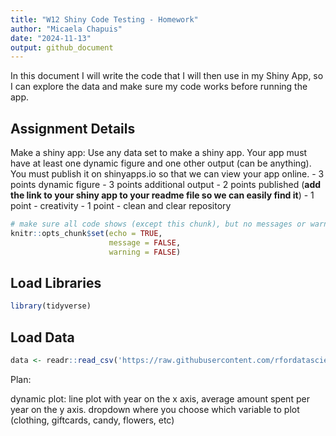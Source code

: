 ```yaml
---
title: "W12 Shiny Code Testing - Homework"
author: "Micaela Chapuis"
date: "2024-11-13"
output: github_document
---
```


In this document I will write the code that I will then use in my Shiny App, so I can explore the data and make sure my code works before running the app. 

## Assignment Details
Make a shiny app: Use any data set to make a shiny app. Your app must have at least one dynamic figure and one other output (can be anything). You must publish it on shinyapps.io so that we can view your app online.
- 3 points dynamic figure
- 3 points additional output
- 2 points published (**add the link to your shiny app to your readme file so we can easily find it**)
- 1 point - creativity
- 1 point - clean and clear repository

```r
# make sure all code shows (except this chunk), but no messages or warnings
knitr::opts_chunk$set(echo = TRUE,
                      message = FALSE,
                      warning = FALSE)
```


## Load Libraries
```r
library(tidyverse)
```


## Load Data
```r
data <- readr::read_csv('https://raw.githubusercontent.com/rfordatascience/tidytuesday/master/data/2024/2024-02-13/historical_spending.csv')
```

Plan: 

dynamic plot:
line plot with year on the x axis, average amount spent per year on the y axis. 
dropdown where you choose which variable to plot (clothing, giftcards, candy, flowers, etc)




